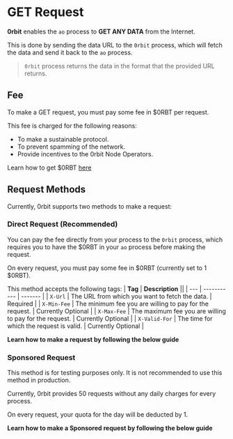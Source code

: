 

# GET Request

__0rbit__ enables the `ao` process to __GET ANY DATA__ from the Internet. 

This is done by sending the data URL to the `0rbit` process, which will fetch the data and send it back to the `ao` process.

> `0rbit` process returns the data in the format that the provided URL returns.

## Fee

To make a GET request, you must pay some fee in $0RBT per request. 

This fee is charged for the following reasons:
- To make a sustainable protocol. 
- To prevent spamming of the network.
- Provide incentives to the 0rbit Node Operators.

Learn how to get $0RBT [here](/protocol/token#how-to-get-0rbt)

## Request Methods

Currently, 0rbit supports two methods to make a request:

### Direct Request (Recommended)
You can pay the fee directly from your process to the `0rbit` process, which requires you to have the $0RBT in your `ao` process before making the request.

On every request, you must pay some fee in $0RBT (currently set to 1 $0RBT).

This method accepts the following tags:
| __Tag__ | __Description__ ||
| --- | ----------- | ------- |
| `X-Url` | The URL from which you want to fetch the data. | Required |
| `X-Min-Fee` | The minimum fee you are willing to pay for the request. | Currently Optional |
| `X-Max-Fee` | The maximum fee you are willing to pay for the request. | Currently Optional |
| `X-Valid-For` | The time for which the request is valid. | Currently Optional |


__Learn how to make a request by following the below guide__

<Cards>
  <Card  title="Your First GET Request" href="/developer/get-request/first-get-request" />
</Cards>


### Sponsored Request

<Callout type="warning" emoji="⚠️">
  This method is for testing purposes only. It is not recommended to use this method in production.
</Callout>

Currently, 0rbit provides 50 requests without any daily charges for every process.

On every request, your quota for the day will be deducted by 1.

__Learn how to make a Sponsored request by following the below guide__

<Cards>
  <Card  title="Sponsored GET Request" href="/developer/get-request/sponsored-get-request" />
</Cards>